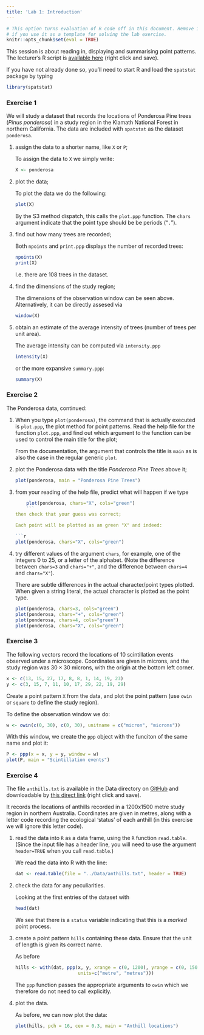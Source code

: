 ```yaml
---
title: 'Lab 1: Introduction'
---
```


```r
# This option turns evaluation of R code off in this document. Remove it
# if you use it as a template for solving the lab exercise.
knitr::opts_chunk$set(eval = TRUE)
```

This session is about reading in, displaying and summarising point patterns.  
The lecturer's R script is [available here](https://raw.githubusercontent.com/spatstat/testWorkshop/master/Scripts/script01.R) (right click and save).

If you have not already done so, you’ll need to start R and load the `spatstat`
package by typing
```r
library(spatstat)
```

### Exercise 1
We will study a dataset that records the locations of Ponderosa Pine
trees (*Pinus ponderosa*) in a study region in the
Klamath National Forest in northern California. The data are
included with `spatstat` as the dataset `ponderosa`.

1.  assign the data to a shorter name, like `X` or `P`;

    To assign the data to `X` we simply write:
    
    ```r
    X <- ponderosa
    ```

2.  plot the data;

    To plot the data we do the following:
    
    ```r
    plot(X)
    ```

    By the S3 method dispatch, this calls the `plot.ppp` function.
    The `chars` argument indicate that the point type should be be periods ("`.`").

3.  find out how many trees are recorded;

    Both `npoints` and `print.ppp` displays the number of recorded trees:

    ```r
    npoints(X)
    print(X)
    ```
    
    I.e. there are 108 trees in the dataset.

4.  find the dimensions of the study region;

    The dimensions of the observation window can be seen above. Alternatively, it
    can be directly assesed via

    ```r
    window(X)
    ```

5.  obtain an estimate of the average intensity of trees (number of
    trees per unit area).

    The average intensity can be computed via `intensity.ppp`
    
    ```r
    intensity(X)
    ```

    or the more expansive `summary.ppp`:
    
    ```r
    summary(X)
    ```

### Exercise 2

The Ponderosa data, continued:

1.  When you type `plot(ponderosa)`, the command that is
    actually executed is `plot.ppp`, the plot method for
    point patterns. Read the help file for the function
    `plot.ppp`, and find out which argument to the
    function can be used to control the main title for the plot;

    From the documentation, the argument that controls the title is `main` as is 
    also the case in the regular generic `plot`.

2.  plot the Ponderosa data with the title *Ponderosa Pine
    Trees* above it;
  
    ```r
    plot(ponderosa, main = "Ponderosa Pine Trees")
    ```

3.  from your reading of the help file, predict what will happen if
    we type
    ```r
    plot(ponderosa, chars="X", cols="green")
    ```
    then check that your guess was correct;
    
    Each point will be plotted as an green "X" and indeed:
    
    ```r
    plot(ponderosa, chars="X", cols="green")
    ```

4.  try different values of the argument `chars`, for
    example, one of the integers 0 to 25, or a letter of the
    alphabet. (Note the difference between `chars=3` and
    `chars="+"`, and the difference between `chars=4` and
    `chars="X"`).

    There are subtle differences in the actual character/point types plotted.
    When given a string literal, the actual character is plotted as the point type.

    ```r
    plot(ponderosa, chars=3, cols="green")
    plot(ponderosa, chars="+", cols="green")
    plot(ponderosa, chars=4, cols="green")
    plot(ponderosa, chars="X", cols="green")
    ```


### Exercise 3

The following vectors record the locations of 10 scintillation events
observed under a microscope. Coordinates are given in microns, and
the study region was $30 \times 30$ microns, with the origin at the
bottom left corner.
```r
x <- c(13, 15, 27, 17, 8, 8, 1, 14, 19, 23)
y <- c(3, 15, 7, 11, 10, 17, 29, 22, 19, 29)
```
Create a point pattern `X` from the data,
and plot the point pattern (use `owin` or `square` to define the study region).

To define the observation window we do:

```r
w <- owin(c(0, 30), c(0, 30), unitname = c("micron", "microns"))
```

With this window, we create the `ppp` object with the funciton of the same name and plot it:

```r
P <- ppp(x = x, y = y, window = w)
plot(P, main = "Scintillation events")
```

### Exercise 4

The file `anthills.txt` is available in the Data directory on 
[GitHub](https://github.com/spatstat/testWorkshop) and downloadable by 
[this direct link](https://raw.githubusercontent.com/spatstat/testWorkshop/master/Data/anthills.txt) (right click and save).

It records the locations of anthills recorded in a
1200x1500 metre study region in northern Australia.
Coordinates are given in metres, along with a letter code recording
the ecological ‘status’ of each anthill (in this exercise we will ignore this letter code).

1.  read the data into `R` as a data frame, using the `R` function
    `read.table`. (Since the input file has a header line, you
    will need to use the argument `header=TRUE` when you call
    `read.table`.)

    We read the data into R with the line:
    
    ```r
    dat <- read.table(file = "../Data/anthills.txt", header = TRUE)
    ```

2.  check the data for any peculiarities.

    Looking at the first entries of the dataset with
    
    ```r
    head(dat)
    ```

    We see that there is a `status` variable indicating that this is a *marked*
    point process.

3.  create a point pattern `hills` containing these data.
    Ensure that the unit of length is given its correct name.

    As before
    ```r
    hills <- with(dat, ppp(x, y, xrange = c(0, 1200), yrange = c(0, 1500), 
                           units=c("metre", "metres")))
    ```
    
    The `ppp` function passes the appropriate arguments to `owin` which we
    therefore do not need to call explicitly.

4.  plot the data.

    As before, we can now plot the data:
    
    ```r
    plot(hills, pch = 16, cex = 0.3, main = "Anthill locations")
    ````
